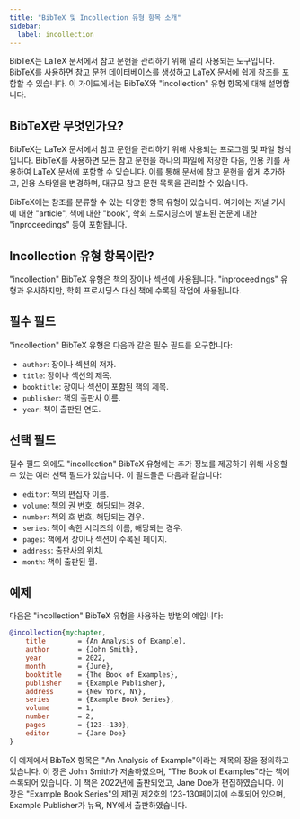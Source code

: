 ```yaml
---
title: "BibTeX 및 Incollection 유형 항목 소개"
sidebar:
  label: incollection
---
```



BibTeX는 LaTeX 문서에서 참고 문헌을 관리하기 위해 널리 사용되는 도구입니다. BibTeX를 사용하면 참고 문헌 데이터베이스를 생성하고 LaTeX 문서에 쉽게 참조를 포함할 수 있습니다. 이 가이드에서는 BibTeX와 "incollection" 유형 항목에 대해 설명합니다.

<CiteDrive/>

## BibTeX란 무엇인가요?

BibTeX는 LaTeX 문서에서 참고 문헌을 관리하기 위해 사용되는 프로그램 및 파일 형식입니다. BibTeX를 사용하면 모든 참고 문헌을 하나의 파일에 저장한 다음, 인용 키를 사용하여 LaTeX 문서에 포함할 수 있습니다. 이를 통해 문서에 참고 문헌을 쉽게 추가하고, 인용 스타일을 변경하며, 대규모 참고 문헌 목록을 관리할 수 있습니다.

BibTeX에는 참조를 분류할 수 있는 다양한 항목 유형이 있습니다. 여기에는 저널 기사에 대한 "article", 책에 대한 "book", 학회 프로시딩스에 발표된 논문에 대한 "inproceedings" 등이 포함됩니다.

## Incollection 유형 항목이란?

"incollection" BibTeX 유형은 책의 장이나 섹션에 사용됩니다. "inproceedings" 유형과 유사하지만, 학회 프로시딩스 대신 책에 수록된 작업에 사용됩니다.

## 필수 필드

"incollection" BibTeX 유형은 다음과 같은 필수 필드를 요구합니다:

-   `author`: 장이나 섹션의 저자.
-   `title`: 장이나 섹션의 제목.
-   `booktitle`: 장이나 섹션이 포함된 책의 제목.
-   `publisher`: 책의 출판사 이름.
-   `year`: 책이 출판된 연도.

## 선택 필드

필수 필드 외에도 "incollection" BibTeX 유형에는 추가 정보를 제공하기 위해 사용할 수 있는 여러 선택 필드가 있습니다. 이 필드들은 다음과 같습니다:

-   `editor`: 책의 편집자 이름.
-   `volume`: 책의 권 번호, 해당되는 경우.
-   `number`: 책의 호 번호, 해당되는 경우.
-   `series`: 책이 속한 시리즈의 이름, 해당되는 경우.
-   `pages`: 책에서 장이나 섹션이 수록된 페이지.
-   `address`: 출판사의 위치.
-   `month`: 책이 출판된 월.

## 예제

다음은 "incollection" BibTeX 유형을 사용하는 방법의 예입니다:

```bibtex
@incollection{mychapter,
	title        = {An Analysis of Example},
	author       = {John Smith},
	year         = 2022,
	month        = {June},
	booktitle    = {The Book of Examples},
	publisher    = {Example Publisher},
	address      = {New York, NY},
	series       = {Example Book Series},
	volume       = 1,
	number       = 2,
	pages        = {123--130},
	editor       = {Jane Doe}
}
```

이 예제에서 BibTeX 항목은 "An Analysis of Example"이라는 제목의 장을 정의하고 있습니다. 이 장은 John Smith가 저술하였으며, "The Book of Examples"라는 책에 수록되어 있습니다. 이 책은 2022년에 출판되었고, Jane Doe가 편집하였습니다. 이 장은 "Example Book Series"의 제1권 제2호의 123-130페이지에 수록되어 있으며, Example Publisher가 뉴욕, NY에서 출판하였습니다.
